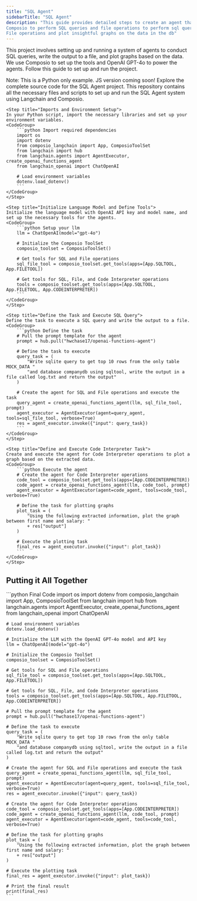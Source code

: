```yaml
---
title: "SQL Agent"
sidebarTitle: "SQL Agent"
description: "This guide provides detailed steps to create an agent that leverages 
Composio to perform SQL queries and file operations to perform sql queries and 
File operations and plot insightful graphs on the data in the db"
---
```


This project involves setting up and running a system of agents to conduct SQL queries, write the output to a file, and plot graphs based on the data. We use Composio to set up the tools and OpenAI GPT-4o to power the agents. Follow this guide to set up and run the project.

Note: This is a Python only example. JS version coming soon!
<Card color="#7bee0c" title="SQL Agent GitHub Repository" icon="github" href="https://github.com/ComposioHQ/composio/tree/master/python/examples/quickstarters/sql_agent">
  Explore the complete source code for the SQL Agent project. This repository contains all the necessary files and scripts to set up and run the SQL Agent system using Langchain and Composio.
  <CardBody>
  </CardBody>
</Card>

<Steps>

    <Step title="Imports and Environment Setup">
    In your Python script, import the necessary libraries and set up your environment variables.
    <CodeGroup>
        ```python Import required dependencies
        import os
        import dotenv
        from composio_langchain import App, ComposioToolSet
        from langchain import hub
        from langchain.agents import AgentExecutor, create_openai_functions_agent
        from langchain_openai import ChatOpenAI

        # Load environment variables
        dotenv.load_dotenv()
        ```
    </CodeGroup>
    </Step>

    <Step title="Initialize Language Model and Define Tools">
    Initialize the language model with OpenAI API key and model name, and set up the necessary tools for the agents.
    <CodeGroup>
        ```python Setup your llm 
        llm = ChatOpenAI(model="gpt-4o")

        # Initialize the Composio ToolSet
        composio_toolset = ComposioToolSet()

        # Get tools for SQL and File operations
        sql_file_tool = composio_toolset.get_tools(apps=[App.SQLTOOL, App.FILETOOL])

        # Get tools for SQL, File, and Code Interpreter operations
        tools = composio_toolset.get_tools(apps=[App.SQLTOOL, App.FILETOOL, App.CODEINTERPRETER])
        ```
    </CodeGroup>
    </Step>

    <Step title="Define the Task and Execute SQL Query">
    Define the task to execute a SQL query and write the output to a file.
    <CodeGroup>
        ```python Define the task
        # Pull the prompt template for the agent
        prompt = hub.pull("hwchase17/openai-functions-agent")

        # Define the task to execute
        query_task = (
            "Write sqlite query to get top 10 rows from the only table MOCK_DATA "
            "and database companydb using sqltool, write the output in a file called log.txt and return the output"
        )

        # Create the agent for SQL and File operations and execute the task
        query_agent = create_openai_functions_agent(llm, sql_file_tool, prompt)
        agent_executor = AgentExecutor(agent=query_agent, tools=sql_file_tool, verbose=True)
        res = agent_executor.invoke({"input": query_task})
        ```
    </CodeGroup>
    </Step>

    <Step title="Define and Execute Code Interpreter Task">
    Create and execute the agent for Code Interpreter operations to plot a graph based on the extracted data.
    <CodeGroup>
        ```python Execute the agent
        # Create the agent for Code Interpreter operations
        code_tool = composio_toolset.get_tools(apps=[App.CODEINTERPRETER])
        code_agent = create_openai_functions_agent(llm, code_tool, prompt)
        agent_executor = AgentExecutor(agent=code_agent, tools=code_tool, verbose=True)

        # Define the task for plotting graphs
        plot_task = (
            "Using the following extracted information, plot the graph between first name and salary: "
            + res["output"]
        )

        # Execute the plotting task
        final_res = agent_executor.invoke({"input": plot_task})
        ```
    </CodeGroup>
    </Step>

</Steps>

## Putting it All Together
<CodeGroup>
    ```python Final Code
    import os
    import dotenv
    from composio_langchain import App, ComposioToolSet
    from langchain import hub
    from langchain.agents import AgentExecutor, create_openai_functions_agent
    from langchain_openai import ChatOpenAI

    # Load environment variables
    dotenv.load_dotenv()

    # Initialize the LLM with the OpenAI GPT-4o model and API key
    llm = ChatOpenAI(model="gpt-4o")

    # Initialize the Composio ToolSet
    composio_toolset = ComposioToolSet()

    # Get tools for SQL and File operations
    sql_file_tool = composio_toolset.get_tools(apps=[App.SQLTOOL, App.FILETOOL])

    # Get tools for SQL, File, and Code Interpreter operations
    tools = composio_toolset.get_tools(apps=[App.SQLTOOL, App.FILETOOL, App.CODEINTERPRETER])

    # Pull the prompt template for the agent
    prompt = hub.pull("hwchase17/openai-functions-agent")

    # Define the task to execute
    query_task = (
        "Write sqlite query to get top 10 rows from the only table MOCK_DATA "
        "and database companydb using sqltool, write the output in a file called log.txt and return the output"
    )

    # Create the agent for SQL and File operations and execute the task
    query_agent = create_openai_functions_agent(llm, sql_file_tool, prompt)
    agent_executor = AgentExecutor(agent=query_agent, tools=sql_file_tool, verbose=True)
    res = agent_executor.invoke({"input": query_task})

    # Create the agent for Code Interpreter operations
    code_tool = composio_toolset.get_tools(apps=[App.CODEINTERPRETER])
    code_agent = create_openai_functions_agent(llm, code_tool, prompt)
    agent_executor = AgentExecutor(agent=code_agent, tools=code_tool, verbose=True)

    # Define the task for plotting graphs
    plot_task = (
        "Using the following extracted information, plot the graph between first name and salary: "
        + res["output"]
    )

    # Execute the plotting task
    final_res = agent_executor.invoke({"input": plot_task})

    # Print the final result
    print(final_res)
    ```

</CodeGroup>
